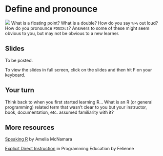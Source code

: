 # Define and pronounce {#speak}

![](images/icons8-voice-100.png){.cover} What is a floating point?
What is a double?
How do you say `%>%` out loud?
How do you pronounce `POSIXct`? Answers to some of these might seem obvious to you, but may not be obvious to a new learner.

## Slides

To be posted.

::: {.tip}
To view the slides in full screen, click on the slides and then hit F on your keyboard.
:::

## Your turn

Think back to when you first started learning R... What is an R (or general programming) related term that wasn't clear to you but your instructor, book, documentation, etc. assumed familiarity with it?

## More resources

::: {.video}
[Speaking R](https://youtu.be/ckW9sSdIVAc) by Amelia McNamara
:::

::: {.video}
[Explicit Direct Instruction](https://rstudio.com/resources/rstudioconf-2019/explicit-direct-instruction-in-programming-education/) in Programming Education by Felienne
:::
